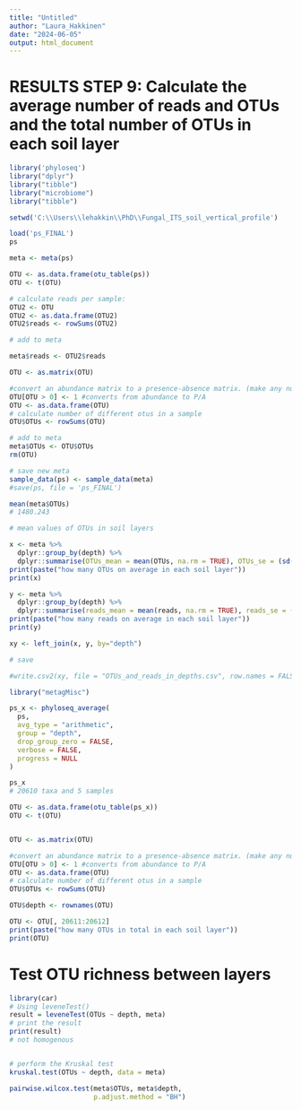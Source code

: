 ```yaml
---
title: "Untitled"
author: "Laura_Hakkinen"
date: "2024-06-05"
output: html_document
---
```


# RESULTS STEP 9: Calculate the average number of reads and OTUs and the total number of OTUs in each soil layer 

```r
library('phyloseq')
library("dplyr")
library("tibble")
library("microbiome")
library("tibble")

setwd('C:\\Users\\lehakkin\\PhD\\Fungal_ITS_soil_vertical_profile')

load('ps_FINAL')
ps

meta <- meta(ps)

OTU <- as.data.frame(otu_table(ps))
OTU <- t(OTU)

# calculate reads per sample:
OTU2 <- OTU
OTU2 <- as.data.frame(OTU2)
OTU2$reads <- rowSums(OTU2)

# add to meta

meta$reads <- OTU2$reads

OTU <- as.matrix(OTU)

#convert an abundance matrix to a presence-absence matrix. (make any number greater than 0 into a 1)
OTU[OTU > 0] <- 1 #converts from abundance to P/A
OTU <- as.data.frame(OTU)
# calculate number of different otus in a sample
OTU$OTUs <- rowSums(OTU)

# add to meta
meta$OTUs <- OTU$OTUs
rm(OTU)

# save new meta
sample_data(ps) <- sample_data(meta)
#save(ps, file = 'ps_FINAL')

mean(meta$OTUs)
# 1480.243

# mean values of OTUs in soil layers

x <- meta %>%
  dplyr::group_by(depth) %>%
  dplyr::summarise(OTUs_mean = mean(OTUs, na.rm = TRUE), OTUs_se = (sd(OTUs, na.rm = TRUE)/sqrt(length((OTUs)))))
print(paste("how many OTUs on average in each soil layer"))
print(x)

y <- meta %>%
  dplyr::group_by(depth) %>%
  dplyr::summarise(reads_mean = mean(reads, na.rm = TRUE), reads_se = (sd(reads, na.rm = TRUE)/sqrt(length((reads)))))
print(paste("how many reads on average in each soil layer"))
print(y)

xy <- left_join(x, y, by="depth")

# save

#write.csv2(xy, file = "OTUs_and_reads_in_depths.csv", row.names = FALSE)

library("metagMisc")

ps_x <- phyloseq_average(
  ps,
  avg_type = "arithmetic",
  group = "depth",
  drop_group_zero = FALSE,
  verbose = FALSE,
  progress = NULL
)

ps_x
# 20610 taxa and 5 samples

OTU <- as.data.frame(otu_table(ps_x))
OTU <- t(OTU)


OTU <- as.matrix(OTU)

#convert an abundance matrix to a presence-absence matrix. (make any number greater than 0 into a 1)
OTU[OTU > 0] <- 1 #converts from abundance to P/A
OTU <- as.data.frame(OTU)
# calculate number of different otus in a sample
OTU$OTUs <- rowSums(OTU)

OTU$depth <- rownames(OTU)

OTU <- OTU[, 20611:20612]
print(paste("how many OTUs in total in each soil layer"))
print(OTU)
```


# Test OTU richness between layers

```r
library(car)
# Using leveneTest()
result = leveneTest(OTUs ~ depth, meta)
# print the result
print(result)
# not homogenous


# perform the Kruskal test
kruskal.test(OTUs ~ depth, data = meta)

pairwise.wilcox.test(meta$OTUs, meta$depth,
                     p.adjust.method = "BH")
```





